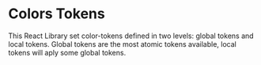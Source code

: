 
# Colors Tokens
This React Library set color-tokens defined in two levels: global tokens and local tokens.
Global tokens are the most atomic tokens available, local tokens will aply some global tokens.
<ColorTokens />
